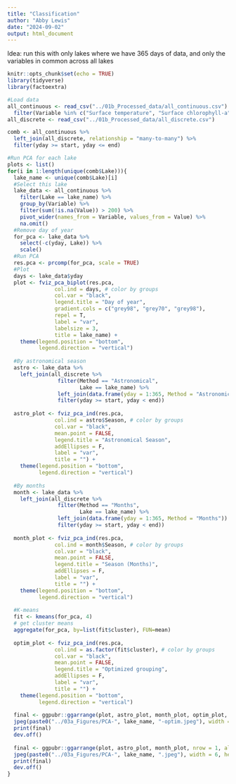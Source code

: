 ```yaml
---
title: "Classification"
author: "Abby Lewis"
date: "2024-09-02"
output: html_document
---
```



Idea: run this with only lakes where we have 365 days of data, and only the variables in common across all lakes

```r
knitr::opts_chunk$set(echo = TRUE)
library(tidyverse)
library(factoextra)

#Load data
all_continuous <- read_csv("../01b_Processed_data/all_continuous.csv") %>%
  filter(Variable %in% c("Surface temperature", "Surface chlorophyll-a", "Bottom-water DO", "Air temperature", "Solar radiation", "Epi-hypo dens. difference"))
all_discrete <- read_csv("../01b_Processed_data/all_discrete.csv")
```

```r
comb <- all_continuous %>%
  left_join(all_discrete, relationship = "many-to-many") %>%
  filter(yday >= start, yday <= end) 

#Run PCA for each lake
plots <- list()
for(i in 1:length(unique(comb$Lake))){
  lake_name <- unique(comb$Lake)[i]
  #Select this lake
  lake_data <- all_continuous %>%
    filter(Lake == lake_name) %>%
    group_by(Variable) %>%
    filter(sum(!is.na(Value)) > 200) %>%
    pivot_wider(names_from = Variable, values_from = Value) %>%
    na.omit()
  #Remove day of year
  for_pca <- lake_data %>%
    select(-c(yday, Lake)) %>%
    scale()
  #Run PCA
  res.pca <- prcomp(for_pca, scale = TRUE)
  #Plot
  days <- lake_data$yday
  plot <- fviz_pca_biplot(res.pca,
               col.ind = days, # color by groups
               col.var = "black",
               legend.title = "Day of year",
               gradient.cols = c("grey98", "grey70", "grey98"),
               repel = T,
               label = "var",
               labelsize = 3,
               title = lake_name) +
    theme(legend.position = "bottom",
          legend.direction = "vertical")
  
  #By astronomical season
  astro <- lake_data %>%
    left_join(all_discrete %>%
                filter(Method == "Astronomical",
                       Lake == lake_name) %>%
                left_join(data.frame(yday = 1:365, Method = "Astronomical")) %>%
                filter(yday >= start, yday < end))
  
  astro_plot <- fviz_pca_ind(res.pca,
               col.ind = astro$Season, # color by groups
               col.var = "black",
               mean.point = FALSE,
               legend.title = "Astronomical Season",
               addEllipses = F,
               label = "var",
               title = "") +
    theme(legend.position = "bottom",
          legend.direction = "vertical")
  
  #By months
  month <- lake_data %>%
    left_join(all_discrete %>%
                filter(Method == "Months",
                       Lake == lake_name) %>%
                left_join(data.frame(yday = 1:365, Method = "Months")) %>%
                filter(yday >= start, yday < end))
  
  month_plot <- fviz_pca_ind(res.pca,
               col.ind = month$Season, # color by groups
               col.var = "black",
               mean.point = FALSE,
               legend.title = "Season (Months)",
               addEllipses = F,
               label = "var",
               title = "") +
    theme(legend.position = "bottom",
          legend.direction = "vertical")
  
  #K-means
  fit <- kmeans(for_pca, 4)
  # get cluster means
  aggregate(for_pca, by=list(fit$cluster), FUN=mean)
  
  optim_plot <- fviz_pca_ind(res.pca,
               col.ind = as.factor(fit$cluster), # color by groups
               col.var = "black",
               mean.point = FALSE,
               legend.title = "Optimized grouping",
               addEllipses = F,
               label = "var",
               title = "") +
    theme(legend.position = "bottom",
          legend.direction = "vertical")
  
  final <- ggpubr::ggarrange(plot, astro_plot, month_plot, optim_plot, nrow = 1, align = "hv")
  jpeg(paste0("../03a_Figures/PCA-", lake_name, "-optim.jpeg"), width = 8, height = 4, units = "in", res = 300)
  print(final)
  dev.off()
  
  final <- ggpubr::ggarrange(plot, astro_plot, month_plot, nrow = 1, align = "hv")
  jpeg(paste0("../03a_Figures/PCA-", lake_name, ".jpeg"), width = 6, height = 4, units = "in", res = 300)
  print(final)
  dev.off()
}
```

